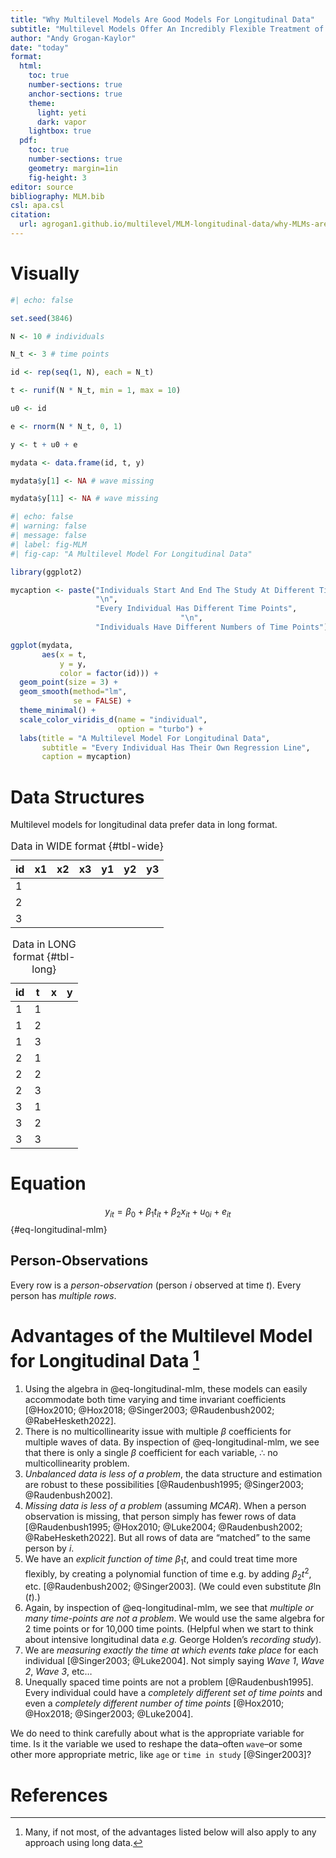 ```yaml
---
title: "Why Multilevel Models Are Good Models For Longitudinal Data"
subtitle: "Multilevel Models Offer An Incredibly Flexible Treatment of Time and Time Varying Processes and Covariates"
author: "Andy Grogan-Kaylor"
date: "today"
format:
  html:
    toc: true
    number-sections: true
    anchor-sections: true
    theme:
      light: yeti
      dark: vapor
    lightbox: true
  pdf:
    toc: true
    number-sections: true
    geometry: margin=1in
    fig-height: 3
editor: source
bibliography: MLM.bib
csl: apa.csl
citation:
  url: agrogan1.github.io/multilevel/MLM-longitudinal-data/why-MLMs-are-good-models-for-longitudinal-data.html
---
```


# Visually

```r
#| echo: false

set.seed(3846)

N <- 10 # individuals

N_t <- 3 # time points

id <- rep(seq(1, N), each = N_t)

t <- runif(N * N_t, min = 1, max = 10)

u0 <- id

e <- rnorm(N * N_t, 0, 1)

y <- t + u0 + e

mydata <- data.frame(id, t, y)

mydata$y[1] <- NA # wave missing

mydata$y[11] <- NA # wave missing

```

```r
#| echo: false
#| warning: false
#| message: false
#| label: fig-MLM
#| fig-cap: "A Multilevel Model For Longitudinal Data"

library(ggplot2)

mycaption <- paste("Individuals Start And End The Study At Different Times", 
                   "\n",
                   "Every Individual Has Different Time Points",
                                      "\n",
                   "Individuals Have Different Numbers of Time Points")

ggplot(mydata,
       aes(x = t,
           y = y, 
           color = factor(id))) +
  geom_point(size = 3) +
  geom_smooth(method="lm",
              se = FALSE) +
  theme_minimal() +
  scale_color_viridis_d(name = "individual",
                        option = "turbo") +
  labs(title = "A Multilevel Model For Longitudinal Data",
       subtitle = "Every Individual Has Their Own Regression Line", 
       caption = mycaption)

```

# Data Structures

Multilevel models for longitudinal data prefer data in long format.

| id  | x1  | x2  | x3 | y1 | y2 | y3 |
|-----|-----|-----|----|----|----|----|
| 1   |     |     |    |    |    |    |
| 2   |     |     |    |    |    |    |
| 3   |     |     |    |    |    |    |

: Data in WIDE format {#tbl-wide}

| id  | t   | x   |  y  |
|-----|-----|-----|-----|
| 1   | 1   |     |     |
| 1   | 2   |     |     |
| 1   | 3   |     |     |
| 2   | 1   |     |     |
| 2   | 2   |     |     |
| 2   | 3   |     |     |
| 3   | 1   |     |     |
| 3   | 2   |     |     |
| 3   | 3   |     |     |

: Data in LONG format {#tbl-long}

# Equation

$$y_{it} = \beta_0 + \beta_1 t_{it} + \beta_2 x_{it} + u_{0i} + e_{it}$$ {#eq-longitudinal-mlm}

::: {.callout-tip}
## Person-Observations

Every row is a *person-observation* (person *i* observed at time *t*). Every person has *multiple rows*.
:::

# Advantages of the Multilevel Model for Longitudinal Data [^longdata]

1. Using the algebra in @eq-longitudinal-mlm, these models can easily accommodate both time varying and time invariant coefficients [@Hox2010; @Hox2018; @Singer2003; @Raudenbush2002; @RabeHesketh2022].
2. There is no multicollinearity issue with multiple $\beta$ coefficients for multiple waves of data. By inspection of @eq-longitudinal-mlm, we see that there is only a single $\beta$ coefficient for each variable, $\therefore$ no multicollinearity problem.
3. *Unbalanced data is less of a problem*, the data structure and estimation are robust to these possibilities [@Raudenbush1995; @Singer2003; @Raudenbush2002].
4. *Missing data is less of a problem *(assuming *MCAR*). When a person observation is missing, that person simply has fewer rows of data [@Raudenbush1995; @Hox2010; @Luke2004; @Raudenbush2002; @RabeHesketh2022]. But all rows of data are "matched" to the same person by $i$.
5.  We have an *explicit function of time* $\beta_1 t$, and could treat time more flexibly, by creating a polynomial function of time e.g. by adding $\beta_2 t^2$, etc. [@Raudenbush2002; @Singer2003]. (We could even substitute $\beta \ln(t)$.)
6.  Again, by inspection of @eq-longitudinal-mlm, we see that *multiple or many time-points are not a problem*. We would use the same algebra for 2 time points or for 10,000 time points. (Helpful when we start to think about intensive longitudinal data *e.g.* George Holden's *recording study*).
7.  We are *measuring exactly the time at which events take place* for each individual [@Singer2003; @Luke2004]. Not simply saying *Wave 1*, *Wave 2*, *Wave 3*, etc...
8.  Unequally spaced time points are not a problem [@Raudenbush1995]. Every individual could have a *completely different set of time points* and even a *completely different number of time points* [@Hox2010; @Hox2018; @Singer2003; @Luke2004]. 

[^longdata]: Many, if not most, of the advantages listed below will also apply to any approach using long data. 

::: {.callout-caution}
We do need to think carefully about what is the appropriate variable for time. Is it the variable we used to reshape the data--often `wave`--or some other more appropriate metric, like `age` or `time in study` [@Singer2003]?
:::

# References



